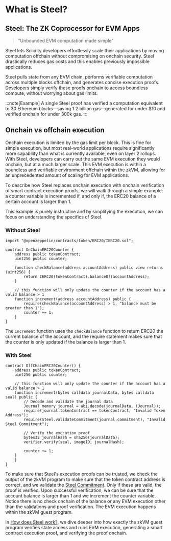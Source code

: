 # What is Steel?

## Steel: The ZK Coprocessor for EVM Apps

> "Unbounded EVM computation made simple"

Steel lets Solidity developers effortlessly scale their applications by moving computation offchain without compromising on onchain security. Steel drastically reduces gas costs and this enables previously impossible applications.

Steel pulls state from any EVM chain, performs verifiable computation across multiple blocks offchain, and generates concise execution proofs. Developers simply verify these proofs onchain to access boundless compute, without worrying about gas limits.

:::note[Example]
A single Steel proof has verified a computation equivalent to 30 Ethereum blocks—saving 1.2 billion gas—generated for under $10 and verified onchain for under 300k gas.
:::

## Onchain vs offchain execution

Onchain execution is limited by the gas limit per block. This is fine for simple execution, but most real-world applications require significantly more capability than what is currently available, even on layer 2 rollups. With Steel, developers can carry out the same EVM execution they would onchain, but at a much larger scale. This EVM execution is within a boundless and verifiable environment offchain within the zkVM, allowing for an unprecedented amount of scaling for EVM applications.

To describe how Steel replaces onchain execution with onchain verification of smart contract execution proofs, we will walk through a simple example: a counter variable is incremented if, and only if, the ERC20 balance of a certain account is larger than 1.

This example is purely instructive and by simplifying the execution, we can focus on understanding the specifics of Steel.

### Without Steel

```solidity
import "@openzeppelin/contracts/token/ERC20/IERC20.sol";

contract OnChainERC20Counter {
    address public tokenContract;
    uint256 public counter;

    function checkBalance(address accountAddress) public view returns (uint256) {
        return IERC20(tokenContract).balanceOf(accountAddress);
    }

    // this function will only update the counter if the account has a valid balance > 1
    function increment(address accountAddress) public {
        require(checkBalance(accountAddress) > 1, "balance must be greater than 1");
        counter += 1;
    }
}
```

The `increment` function uses the `checkBalance` function to return ERC20 the current balance of the account, and the require statement makes sure that the counter is only updated if the balance is larger than 1.

### With Steel

```solidity
contract OffChainERC20Counter() {
    address public tokenContract;
    uint256 public counter;

    // this function will only update the counter if the account has a valid balance > 1
    function increment(bytes calldata journalData, bytes calldata seal) public {
        // Decode and validate the journal data
        Journal memory journal = abi.decode(journalData, (Journal));
        require(journal.tokenContract == tokenContract, "Invalid Token Address");
        require(Steel.validateCommitment(journal.commitment), "Invalid Steel Commitment");

        // Verify the execution proof
        bytes32 journalHash = sha256(journalData);
        verifier.verify(seal, imageID, journalHash);

        counter += 1;
    }
    }
}
```

To make sure that Steel's execution proofs can be trusted, we check the output of the zkVM program to make sure that the token contract address is correct, and we validate the [Steel Commitment]. Only if these are valid, the proof is verified. Upon successful verification, we can be sure that the account balance is larger than 1 and we increment the counter variable. Notice there is no check onchain of the balance or any EVM execution other than the validations and proof verification. The EVM execution happens within the zkVM guest program.

In [How does Steel work?], we dive deeper into how exactly the zkVM guest program verifies state access and runs EVM execution, generating a smart contract execution proof, and verifying the proof onchain.

[Steel Commitment]: ./steel-commitments.md
[How does Steel work?]: ./how-does-steel-work.md
[Steel README]: ../README.md
[How Does Steel Work]: ./how-does-steel-work.md
